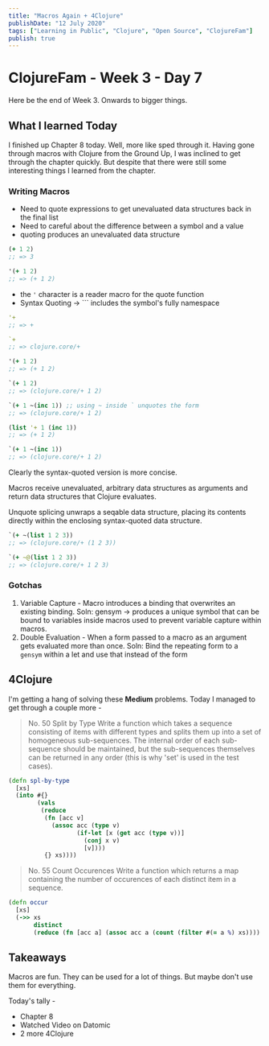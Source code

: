 ```yaml
---
title: "Macros Again + 4Clojure"
publishDate: "12 July 2020"
tags: ["Learning in Public", "Clojure", "Open Source", "ClojureFam"]
publish: true
---
```


# ClojureFam - Week 3 - Day 7

Here be the end of Week 3. Onwards to bigger things.

## What I learned Today

I finished up Chapter 8 today. Well, more like sped through it. Having gone through macros with Clojure from the Ground Up, I was inclined to get through the chapter quickly. But despite that there were still some interesting things I learned from the chapter.

### Writing Macros

- Need to quote expressions to get unevaluated data structures back in the final list
- Need to careful about the difference between a symbol and a value
- quoting produces an unevaluated data structure

```clojure
(+ 1 2)
;; => 3

'(+ 1 2)
;; => (+ 1 2)
```

- the `'` character is a reader macro for the quote function
- Syntax Quoting -> `\`` includes the symbol's fully namespace

```clojure
'+
;; => +

`+
;; => clojure.core/+

'(+ 1 2)
;; => (+ 1 2)

`(+ 1 2)
;; => (clojure.core/+ 1 2)

`(+ 1 ~(inc 1)) ;; using ~ inside ` unquotes the form
;; => (clojure.core/+ 1 2)

(list '+ 1 (inc 1))
;; => (+ 1 2)

`(+ 1 ~(inc 1))
;; => (clojure.core/+ 1 2)
```

Clearly the syntax-quoted version is more concise.

Macros receive unevaluated, arbitrary data structures as arguments and return data structures that Clojure evaluates.

Unquote splicing unwraps a seqable data structure, placing its contents directly within the enclosing syntax-quoted data structure.

```clojure
`(+ ~(list 1 2 3))
;; => (clojure.core/+ (1 2 3))

`(+ ~@(list 1 2 3))
;; => (clojure.core/+ 1 2 3)
```

### Gotchas

1. Variable Capture - Macro introduces a binding that overwrites an existing binding.
   Soln: gensym -> produces a unique symbol that can be bound to variables inside macros used to prevent variable capture within macros.
2. Double Evaluation - When a form passed to a macro as an argument gets evaluated more than once.
   Soln: Bind the repeating form to a `gensym` within a let and use that instead of the form

## 4Clojure

I'm getting a hang of solving these **Medium** problems. Today I managed to get through a couple more -

> No. 50 Split by Type
> Write a function which takes a sequence consisting of items with different types and splits them up into a set of homogeneous sub-sequences. The internal order of each sub-sequence should be maintained, but the sub-sequences themselves can be returned in any order (this is why 'set' is used in the test cases).

```clojure
(defn spl-by-type
  [xs]
  (into #{}
        (vals
         (reduce
          (fn [acc v]
            (assoc acc (type v)
                   (if-let [x (get acc (type v))]
                     (conj x v)
                     [v])))
          {} xs))))
```

> No. 55 Count Occurences
> Write a function which returns a map containing the number of occurences of each distinct item in a sequence.

```clojure
(defn occur
  [xs]
  (->> xs
       distinct
       (reduce (fn [acc a] (assoc acc a (count (filter #(= a %) xs)))) {})))
```

## Takeaways

Macros are fun. They can be used for a lot of things. But maybe don't use them for everything.

Today's tally -

- Chapter 8
- Watched Video on Datomic
- 2 more 4Clojure
